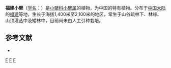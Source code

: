 {{Speciesbox 
| genus = Berberis
| species = fujianensis
| authority = [[胡启明|C. M. Hu]]
}}
'''福建小檗'''（[[学名|学名]]：{{lang|la|''Berberis fujianensis''}}）是[[小檗科|小檗科]][[小檗属|小檗属]]的植物，为中国的特有植物。分布于[[中国大陆|中国大陆]]的[[福建|福建]]等地，生长于海拔1,400米至2,100米的地区，常生于山谷疏林下、林缘、山顶灌丛中及矮林中，目前尚未由人工引种栽培。

== 参考文献 ==
<div class="references-small">
* {{cite web| url =http://www.bioinfo.cn/db05/KmzwSpecies.php?action=view&id=1174| title =福建小檗| work =《中国高等植物数据库全库》| publisher =中国科学院微生物研究所| author =昆明植物研究所| accessdate =2009-02-22| deadurl =yes| archiveurl =https://web.archive.org/web/20160305093042/http://www.bioinfo.cn/db05/KmzwSpecies.php?action=view&id=1174| archivedate =2016-03-05}}
</div>
{{Taxonbar|from=Q15225352}}

[[Category:小檗属|F]]
[[Category:中國特有植物|F]]
[[Category:福建植物|F]]